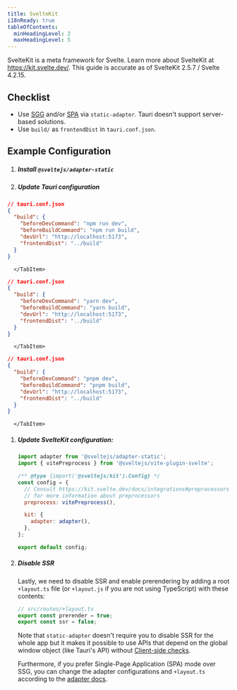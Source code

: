 ```yaml
---
title: SvelteKit
i18nReady: true
tableOfContents:
  minHeadingLevel: 2
  maxHeadingLevel: 5
---
```



SvelteKit is a meta framework for Svelte. Learn more about SvelteKit at https://kit.svelte.dev/. This guide is accurate as of SvelteKit 2.5.7 / Svelte 4.2.15.

## Checklist

- Use [SGG](https://kit.svelte.dev/docs/adapter-static) and/or [SPA](https://kit.svelte.dev/docs/single-page-apps) via `static-adapter`. Tauri doesn't support server-based solutions.
- Use `build/` as `frontendDist` in `tauri.conf.json`.

## Example Configuration

<Steps>

1. ##### Install `@sveltejs/adapter-static`

   <CommandTabs
     npm="npm install --save-dev @sveltejs/adapter-static"
     yarn="yarn add -D @sveltejs/adapter-static"
     pnpm="pnpm add -D @sveltejs/adapter-static"
   />

1. ##### Update Tauri configuration

      <Tabs>
  <TabItem label="npm">

   ```json
   // tauri.conf.json
   {
     "build": {
       "beforeDevCommand": "npm run dev",
       "beforeBuildCommand": "npm run build",
       "devUrl": "http://localhost:5173",
       "frontendDist": "../build"
     }
   }
   ```

      </TabItem>
<TabItem label="yarn">

   ```json
   // tauri.conf.json
   {
     "build": {
       "beforeDevCommand": "yarn dev",
       "beforeBuildCommand": "yarn build",
       "devUrl": "http://localhost:5173",
       "frontendDist": "../build"
     }
   }
   ```

      </TabItem>
<TabItem label="pnpm">

   ```json
   // tauri.conf.json
   {
     "build": {
       "beforeDevCommand": "pnpm dev",
       "beforeBuildCommand": "pnpm build",
       "devUrl": "http://localhost:5173",
       "frontendDist": "../build"
     }
   }
   ```

      </TabItem>
</Tabs>

1. ##### Update SvelteKit configuration:

   ```js title="svelte.config.js" {1}
   import adapter from '@sveltejs/adapter-static';
   import { vitePreprocess } from '@sveltejs/vite-plugin-svelte';

   /** @type {import('@sveltejs/kit').Config} */
   const config = {
     // Consult https://kit.svelte.dev/docs/integrations#preprocessors
     // for more information about preprocessors
     preprocess: vitePreprocess(),

     kit: {
       adapter: adapter(),
     },
   };

   export default config;
   ```

1. ##### Disable SSR

   Lastly, we need to disable SSR and enable prerendering by adding a root `+layout.ts` file (or `+layout.js` if you are not using TypeScript) with these contents:

   ```ts
   // src/routes/+layout.ts
   export const prerender = true;
   export const ssr = false;
   ```

   Note that `static-adapter` doesn't require you to disable SSR for the whole app but it makes it possible to use APIs that depend on the global window object (like Tauri's API) without [Client-side checks](https://kit.svelte.dev/docs/faq#how-do-i-use-x-with-sveltekit-how-do-i-use-a-client-side-only-library-that-depends-on-document-or-window).

   Furthermore, if you prefer Single-Page Application (SPA) mode over SSG, you can change the adapter configurations and `+layout.ts` according to the [adapter docs](https://kit.svelte.dev/docs/single-page-apps).

</Steps>
